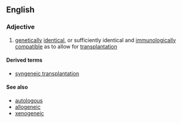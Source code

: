 ==English==

===Adjective===
{{en-adj}}

# {{context|genetics|lang=en}} [[genetically]] [[identical]], or sufficiently identical and [[immunologically]] [[compatible]] as to allow for [[transplantation]]

====Derived terms====
* [[syngeneic transplantation]]

====See also====
* [[autologous]]
* [[allogeneic]]
* [[xenogeneic]]